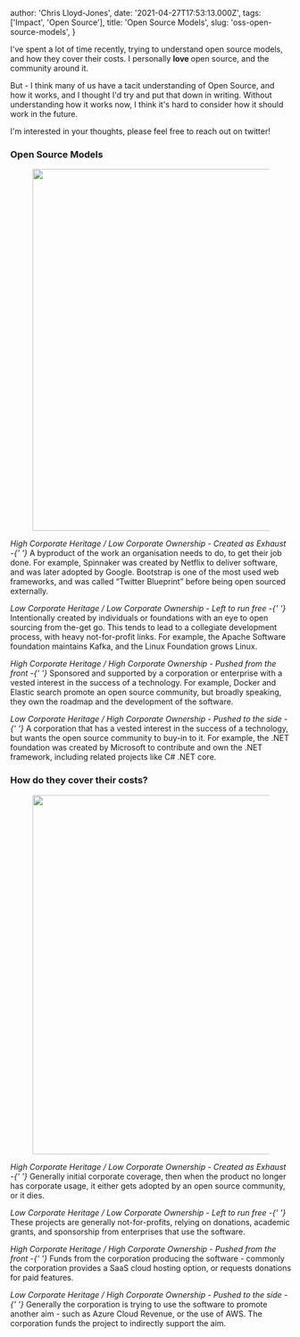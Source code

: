 
  author: 'Chris Lloyd-Jones',
  date: '2021-04-27T17:53:13.000Z',
  tags: ['Impact', 'Open Source'],
  title: 'Open Source Models',
  slug: 'oss-open-source-models',
}


<p>
  I've spent a lot of time recently, trying to understand open source models,
  and how they cover their costs. I personally <strong>love </strong>open
  source, and the community around it.
</p>
<p>
  But - I think many of us have a tacit understanding of Open Source, and how it
  works, and I thought I'd try and put that down in writing. Without
  understanding how it works now, I think it's hard to consider how it should
  work in the future.
</p>
<p>
  I'm interested in your thoughts, please feel free to reach out on twitter!
</p>
<h3 id="open-source-models">Open Source Models</h3>
<figure class="kg-card kg-image-card">
  <img
    src="__GHOST_URL__/content/images/2021/04/image.png"
    class="kg-image"
    alt
    loading="lazy"
    width="639"
    height="648"
    srcset="__GHOST_URL__/content/images/size/w600/2021/04/image.png 600w, __GHOST_URL__/content/images/2021/04/image.png 639w"
  />
</figure>
<p>
  <em>
    High Corporate Heritage / Low Corporate Ownership - Created as Exhaust
    -{' '}
  </em>
  A byproduct of the work an organisation needs to do, to get their job done.
  For example, Spinnaker was created by Netflix to deliver software, and was
  later adopted by Google. Bootstrap is one of the most used web frameworks, and
  was called “Twitter Blueprint” before being open sourced externally.
</p>
<p>
  <em>
    Low Corporate Heritage / Low Corporate Ownership - Left to run free -{' '}
  </em>
  Intentionally created by individuals or foundations with an eye to open
  sourcing from the-get go. This tends to lead to a collegiate development
  process, with heavy not-for-profit links. For example, the Apache Software
  foundation maintains Kafka, and the Linux Foundation grows Linux.
</p>
<p>
  <em>
    High Corporate Heritage / High Corporate Ownership - Pushed from the front
    -{' '}
  </em>
  Sponsored and supported by a corporation or enterprise with a vested interest
  in the success of a technology. For example, Docker and Elastic search promote
  an open source community, but broadly speaking, they own the roadmap and the
  development of the software.
</p>
<p>
  <em>
    Low Corporate Heritage / High Corporate Ownership - Pushed to the side
    -{' '}
  </em>
  A corporation that has a vested interest in the success of a technology, but
  wants the open source community to buy-in to it. For example, the .NET
  foundation was created by Microsoft to contribute and own the .NET framework,
  including related projects like C# .NET core.
</p>
<h3 id="how-do-they-cover-their-costs">How do they cover their costs?</h3>
<figure class="kg-card kg-image-card">
  <img
    src="__GHOST_URL__/content/images/2021/04/image-1.png"
    class="kg-image"
    alt
    loading="lazy"
    width="624"
    height="643"
    srcset="__GHOST_URL__/content/images/size/w600/2021/04/image-1.png 600w, __GHOST_URL__/content/images/2021/04/image-1.png 624w"
  />
</figure>
<p>
  <em>
    High Corporate Heritage / Low Corporate Ownership - Created as Exhaust
    -{' '}
  </em>
  Generally initial corporate coverage, then when the product no longer has
  corporate usage, it either gets adopted by an open source community, or it
  dies.
</p>
<p>
  <em>
    Low Corporate Heritage / Low Corporate Ownership - Left to run free -{' '}
  </em>
  These projects are generally not-for-profits, relying on donations, academic
  grants, and sponsorship from enterprises that use the software.
</p>
<p>
  <em>
    High Corporate Heritage / High Corporate Ownership - Pushed from the front
    -{' '}
  </em>
  Funds from the corporation producing the software - commonly the corporation
  provides a SaaS cloud hosting option, or requests donations for paid features.
</p>
<p>
  <em>
    Low Corporate Heritage / High Corporate Ownership - Pushed to the side
    -{' '}
  </em>
  Generally the corporation is trying to use the software to promote another aim
  - such as Azure Cloud Revenue, or the use of AWS. The corporation funds the
  project to indirectly support the aim.
</p>
